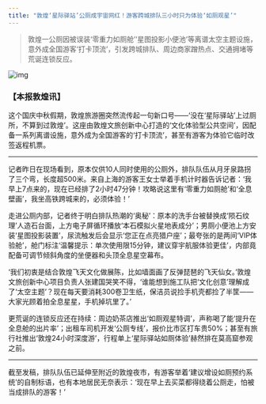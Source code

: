 ```yaml
---
title: "敦煌‘星际驿站’公厕成宇宙网红！游客跨城排队三小时只为体验‘如厕观星’"
---
```


>敦煌一公厕因被误装‘零重力如厕舱’‘星图投影小便池’等离谱太空主题设施，意外成全国游客‘打卡顶流’，引发跨城排队、周边商家蹭热点、交通拥堵等荒诞连锁反应。
<!-- truncate -->

![img](./img.png)

<h3>【本报敦煌讯】</h3><p>这个国庆中秋假期，敦煌旅游圈突然流传起一句新口号——‘没在‘星际驿站’上过厕所，不算到过敦煌’。这座由敦煌文旅创新中心打造的‘文化体验型公共空间’，因配备一系列离谱设施，意外成为全国游客的‘打卡顶流’，甚至有游客为体验它临时改签返程机票。</p><hr/><p>记者昨日在现场看到，原本仅供10人同时使用的公厕外，排队队伍从月牙泉路拐了三个弯，长度超500米。来自上海的游客王女士举着手机计时器告诉记者：‘我早上7点来的，现在已经排了2小时47分钟！攻略说这里有‘零重力如厕舱’和‘全息壁画’，我坐高铁跨城来的，必须体验！’</p><p>走进公厕内部，记者终于明白排队热潮的‘奥秘’：原本的洗手台被替换成‘陨石纹理’人造石台面，上方电子屏循环播放‘本石模拟火星地表成分’；男厕小便池上方安装‘星图投影装置’，尿流触发后会显示‘您正在点亮猎户座’；最夸张的是两间‘VIP体验舱’，舱门标注‘温馨提示：单次使用限15分钟，建议穿宇航服体验更佳’，内部竟配备可调节倾斜角度的坐便器和头顶全息星空幕布。</p><p>‘我们初衷是结合敦煌飞天文化做展陈，比如墙面画了反弹琵琶的飞天仙女。’敦煌文旅创新中心项目负责人张建国哭笑不得，‘谁能想到施工队把‘文化创意’理解成了‘太空主题’？现在每天要消耗300卷卫生纸，保洁员说捡手机壳都捡了半筐——大家光顾着拍全息星星，手机掉坑里了。’</p><p>更荒诞的连锁反应还在持续：周边奶茶店推出‘如厕观星特调’，声称喝了能‘提升在全息舱的出片率’；出租车司机开发‘公厕专线’，报价比市区打车贵50%；甚至有旅行社推出‘敦煌24小时深度游’，行程单上‘星际驿站如厕体验’赫然排在莫高窟参观之前。</p><hr/><p>截至发稿，排队队伍已延伸至附近的敦煌夜市，有游客举着‘建议增设如厕预约系统’的自制标语，也有本地居民无奈表示：‘现在早上去买菜都得绕着公厕走，怕被当成排队的游客！’</p>
